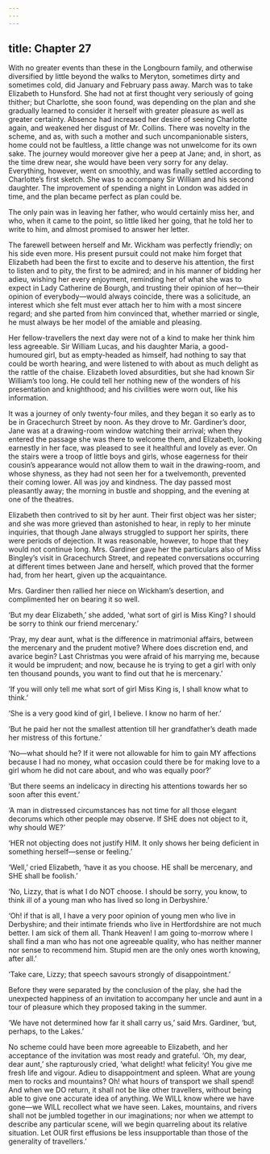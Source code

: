 ```yaml
---
---
---
```

title: Chapter 27
---

With no greater events than these in the Longbourn family, and otherwise diversified by little beyond the walks to Meryton, sometimes dirty and sometimes cold, did January and February pass away. March was to take Elizabeth to Hunsford. She had not at first thought very seriously of going thither; but Charlotte, she soon found, was depending on the plan and she gradually learned to consider it herself with greater pleasure as well as greater certainty. Absence had increased her desire of seeing Charlotte again, and weakened her disgust of Mr. Collins. There was novelty in the scheme, and as, with such a mother and such uncompanionable sisters, home could not be faultless, a little change was not unwelcome for its own sake. The journey would moreover give her a peep at Jane; and, in short, as the time drew near, she would have been very sorry for any delay. Everything, however, went on smoothly, and was finally settled according to Charlotte’s first sketch. She was to accompany Sir William and his second daughter. The improvement of spending a night in London was added in time, and the plan became perfect as plan could be.

The only pain was in leaving her father, who would certainly miss her, and who, when it came to the point, so little liked her going, that he told her to write to him, and almost promised to answer her letter.

The farewell between herself and Mr. Wickham was perfectly friendly; on his side even more. His present pursuit could not make him forget that Elizabeth had been the first to excite and to deserve his attention, the first to listen and to pity, the first to be admired; and in his manner of bidding her adieu, wishing her every enjoyment, reminding her of what she was to expect in Lady Catherine de Bourgh, and trusting their opinion of her—their opinion of everybody—would always coincide, there was a solicitude, an interest which she felt must ever attach her to him with a most sincere regard; and she parted from him convinced that, whether married or single, he must always be her model of the amiable and pleasing.

Her fellow-travellers the next day were not of a kind to make her think him less agreeable. Sir William Lucas, and his daughter Maria, a good-humoured girl, but as empty-headed as himself, had nothing to say that could be worth hearing, and were listened to with about as much delight as the rattle of the chaise. Elizabeth loved absurdities, but she had known Sir William’s too long. He could tell her nothing new of the wonders of his presentation and knighthood; and his civilities were worn out, like his information.

It was a journey of only twenty-four miles, and they began it so early as to be in Gracechurch Street by noon. As they drove to Mr. Gardiner’s door, Jane was at a drawing-room window watching their arrival; when they entered the passage she was there to welcome them, and Elizabeth, looking earnestly in her face, was pleased to see it healthful and lovely as ever. On the stairs were a troop of little boys and girls, whose eagerness for their cousin’s appearance would not allow them to wait in the drawing-room, and whose shyness, as they had not seen her for a twelvemonth, prevented their coming lower. All was joy and kindness. The day passed most pleasantly away; the morning in bustle and shopping, and the evening at one of the theatres.

Elizabeth then contrived to sit by her aunt. Their first object was her sister; and she was more grieved than astonished to hear, in reply to her minute inquiries, that though Jane always struggled to support her spirits, there were periods of dejection. It was reasonable, however, to hope that they would not continue long. Mrs. Gardiner gave her the particulars also of Miss Bingley’s visit in Gracechurch Street, and repeated conversations occurring at different times between Jane and herself, which proved that the former had, from her heart, given up the acquaintance.

Mrs. Gardiner then rallied her niece on Wickham’s desertion, and complimented her on bearing it so well.

‘But my dear Elizabeth,’ she added, ‘what sort of girl is Miss King? I should be sorry to think our friend mercenary.’

‘Pray, my dear aunt, what is the difference in matrimonial affairs, between the mercenary and the prudent motive? Where does discretion end, and avarice begin? Last Christmas you were afraid of his marrying me, because it would be imprudent; and now, because he is trying to get a girl with only ten thousand pounds, you want to find out that he is mercenary.’

‘If you will only tell me what sort of girl Miss King is, I shall know what to think.’

‘She is a very good kind of girl, I believe. I know no harm of her.’

‘But he paid her not the smallest attention till her grandfather’s death made her mistress of this fortune.’

‘No—what should he? If it were not allowable for him to gain MY affections because I had no money, what occasion could there be for making love to a girl whom he did not care about, and who was equally poor?’

‘But there seems an indelicacy in directing his attentions towards her so soon after this event.’

‘A man in distressed circumstances has not time for all those elegant decorums which other people may observe. If SHE does not object to it, why should WE?’

‘HER not objecting does not justify HIM. It only shows her being deficient in something herself—sense or feeling.’

‘Well,’ cried Elizabeth, ‘have it as you choose. HE shall be mercenary, and SHE shall be foolish.’

‘No, Lizzy, that is what I do NOT choose. I should be sorry, you know, to think ill of a young man who has lived so long in Derbyshire.’

‘Oh! if that is all, I have a very poor opinion of young men who live in Derbyshire; and their intimate friends who live in Hertfordshire are not much better. I am sick of them all. Thank Heaven! I am going to-morrow where I shall find a man who has not one agreeable quality, who has neither manner nor sense to recommend him. Stupid men are the only ones worth knowing, after all.’

‘Take care, Lizzy; that speech savours strongly of disappointment.’

Before they were separated by the conclusion of the play, she had the unexpected happiness of an invitation to accompany her uncle and aunt in a tour of pleasure which they proposed taking in the summer.

‘We have not determined how far it shall carry us,’ said Mrs. Gardiner, ‘but, perhaps, to the Lakes.’

No scheme could have been more agreeable to Elizabeth, and her acceptance of the invitation was most ready and grateful. ‘Oh, my dear, dear aunt,’ she rapturously cried, ‘what delight! what felicity! You give me fresh life and vigour. Adieu to disappointment and spleen. What are young men to rocks and mountains? Oh! what hours of transport we shall spend! And when we DO return, it shall not be like other travellers, without being able to give one accurate idea of anything. We WILL know where we have gone—we WILL recollect what we have seen. Lakes, mountains, and rivers shall not be jumbled together in our imaginations; nor when we attempt to describe any particular scene, will we begin quarreling about its relative situation. Let OUR first effusions be less insupportable than those of the generality of travellers.’